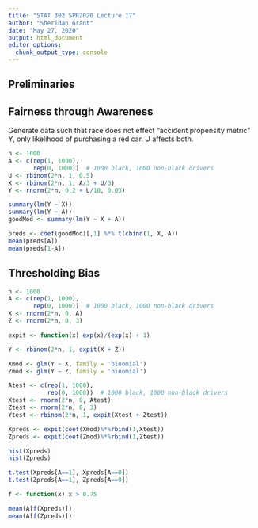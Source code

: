 ```yaml
---
title: "STAT 302 SPR2020 Lecture 17"
author: "Sheridan Grant"
date: "May 27, 2020"
output: html_document
editor_options: 
  chunk_output_type: console
---
```


## Preliminaries

## Fairness through Awareness

Generate data such that race does not effect "accident propensity metric" Y, only likelihood of purchasing a red car. U affects both.
```r
n <- 1000
A <- c(rep(1, 1000),
       rep(0, 1000))  # 1000 black, 1000 non-black drivers
U <- rbinom(2*n, 1, 0.5)
X <- rbinom(2*n, 1, A/3 + U/3)
Y <- rnorm(2*n, 0.2 + U/10, 0.03)

summary(lm(Y ~ X))
summary(lm(Y ~ A))
goodMod <- summary(lm(Y ~ X + A))

preds <- coef(goodMod)[,1] %*% t(cbind(1, X, A))
mean(preds[A])
mean(preds[1-A])
```

## Thresholding Bias

```r
n <- 1000
A <- c(rep(1, 1000),
       rep(0, 1000))  # 1000 black, 1000 non-black drivers
X <- rnorm(2*n, 0, A)
Z <- rnorm(2*n, 0, 3)

expit <- function(x) exp(x)/(exp(x) + 1)

Y <- rbinom(2*n, 1, expit(X + Z))

Xmod <- glm(Y ~ X, family = 'binomial')
Zmod <- glm(Y ~ Z, family = 'binomial')

Atest <- c(rep(1, 1000),
           rep(0, 1000))  # 1000 black, 1000 non-black drivers
Xtest <- rnorm(2*n, 0, Atest)
Ztest <- rnorm(2*n, 0, 3)
Ytest <- rbinom(2*n, 1, expit(Xtest + Ztest))

Xpreds <- expit(coef(Xmod)%*%rbind(1,Xtest))
Zpreds <- expit(coef(Zmod)%*%rbind(1,Ztest))

hist(Xpreds)
hist(Zpreds)

t.test(Xpreds[A==1], Xpreds[A==0])
t.test(Zpreds[A==1], Zpreds[A==0])

f <- function(x) x > 0.75

mean(A[f(Xpreds)])
mean(A[f(Zpreds)])
```

